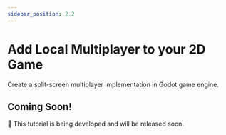```yaml
---
sidebar_position: 2.2
---
```


# Add Local Multiplayer to your 2D Game

Create a split-screen multiplayer implementation in Godot game engine. 

## Coming Soon!
🎉 This tutorial is being developed and will be released soon.
